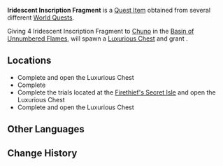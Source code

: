 {{Item Infobox
|id          = 120965
|image       = Item Iridescent Inscription Fragment.png
|type        = Quest Items
|quality     = 3
|description = A fragment of a shattered [[Iridescent Inscriptions|Iridescent Inscription]]. It is broken beyond repair and can no longer serve its purpose. Though dismissed by many as delusional obsession, some still believe they hold the key to unraveling messages from ancient civilizations.
|source1     = [[Peace to the Slumbering]] (Luxurious Chest)
|source2     = [[Seeker No Finding]]
|source3     = [[Firethief's Secret Isle]] Trial (Luxurious Chest)
|source4     = [[Between Pledge and Forgettance]] (Luxurious Chest)
|invCategory = Quest
}}
'''Iridescent Inscription Fragment''' is a [[Quest Item]] obtained from several different [[World Quest|World Quests]].

Giving 4 Iridescent Inscription Fragment to [[Chuno]] in the [[Basin of Unnumbered Flames]], will spawn a [[Luxurious Chest]] and grant {{Achievement|Will This Really Work?}}.

==Locations==
* Complete {{Quest|Peace to the Slumbering}} and open the Luxurious Chest
* Complete {{Quest|Seeker No Finding}}
* Complete the trials located at the [[Firethief's Secret Isle]] and open the Luxurious Chest
* Complete {{Quest|Revelations from the Past}} and open the Luxurious Chest

==Other Languages==
{{Other Languages|default_hidden=1
|en      = Iridescent Inscription Fragment
|zhs     = 镌光铭印的残片
|zhs_rm  = 
|zht     = 鐫光銘印的殘片
|zht_rm  = 
|ja      = 光の刻印の欠片
|ja_rm   = Hikari no Kokuin no Kakera
|ko      = 빛새김 각문 파편
|es      = Fragmento de inscripción iridiscente
|fr      = Fragment de gravure irisée
|ru      = Фрагмент радужной надписи
|th      = ชิ้นส่วนของจารึกเรืองรอง
|th_rm   = 
|vi      = Mảnh Chữ Khắc Lấp Lánh
|de      = Fragment der schillernden Inschrift
|id      = Pecahan Ukiran Berwarna
|pt      = Fragmento de Inscrição Iridescente
|tr      = Işıltılı Yazıt Parçası
|it      = Frammento di Incisione iridescente
}}

==Change History==
{{Change History|5.0}}
